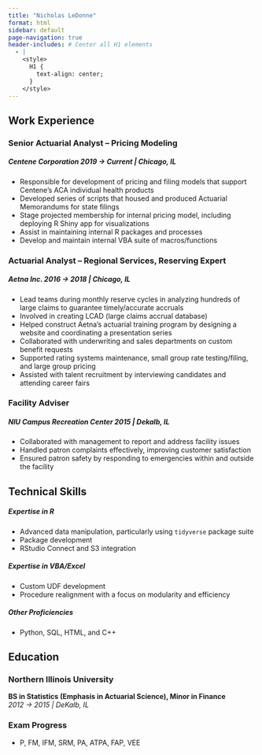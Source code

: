```yaml
---
title: "Nicholas LeDonne"
format: html
sidebar: default
page-navigation: true
header-includes: # Center all H1 elements
  - |
    <style>
      H1 {
        text-align: center;
      }
    </style>
---
```


<!-- [Chicago, IL]{.tiny-centered}  -->
<!-- [[Nicholas.LeDonne\@gmail.com](mailto:Nicholas.LeDonne@gmail.com?subject=I%20saw%20your%20resume...)]{.tiny-centered} [[(847) 845-9953](tel:1-847-845-9953)]{.tiny-centered} <br> -->

## Work Experience

### Senior Actuarial Analyst – Pricing Modeling

##### **Centene Corporation** [2019 → Current \| *Chicago, IL*]{.right-align}

-   Responsible for development of pricing and filing models that support Centene's ACA individual health products
-   Developed series of scripts that housed and produced Actuarial Memorandums for state filings
-   Stage projected membership for internal pricing model, including deploying R Shiny app for visualizations
-   Assist in maintaining internal R packages and processes
-   Develop and maintain internal VBA suite of macros/functions

### Actuarial Analyst – Regional Services, Reserving Expert

##### **Aetna Inc.** [2016 → 2018 \| *Chicago, IL*]{.right-align}

-   Lead teams during monthly reserve cycles in analyzing hundreds of large claims to guarantee timely/accurate accruals\
-   Involved in creating LCAD (large claims accrual database)\
-   Helped construct Aetna’s actuarial training program by designing a website and coordinating a presentation series\
-   Collaborated with underwriting and sales departments on custom benefit requests\
-   Supported rating systems maintenance, small group rate testing/filing, and large group pricing\
-   Assisted with talent recruitment by interviewing candidates and attending career fairs

### Facility Adviser

##### **NIU Campus Recreation Center** [2015 \| *Dekalb, IL*]{.right-align}

-   Collaborated with management to report and address facility issues
-   Handled patron complaints effectively, improving customer satisfaction
-   Ensured patron safety by responding to emergencies within and outside the facility

## Technical Skills

##### **Expertise in R**

-   Advanced data manipulation, particularly using `tidyverse` package suite
-   Package development
-   RStudio Connect and S3 integration

##### **Expertise in VBA/Excel**

-   Custom UDF development
-   Procedure realignment with a focus on modularity and efficiency

##### **Other Proficiencies**

-   Python, SQL, HTML, and C++

## Education

### Northern Illinois University

**BS in Statistics (Emphasis in Actuarial Science), Minor in Finance**\
*2012 → 2015 \| DeKalb, IL*

### Exam Progress

-   P, FM, IFM, SRM, PA, ATPA, FAP, VEE
